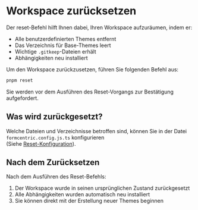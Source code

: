 
<Meta title='DE/Wartung/Workspace zurücksetzen' />

# Workspace zurücksetzen

Der reset-Befehl hilft Ihnen dabei, Ihren Workspace aufzuräumen, indem er:

- Alle benutzerdefinierten Themes entfernt
- Das Verzeichnis für Base-Themes leert
- Wichtige `.gitkeep`-Dateien erhält
- Abhängigkeiten neu installiert

Um den Workspace zurückzusetzen, führen Sie folgenden Befehl aus:

```bash
pnpm reset
```

Sie werden vor dem Ausführen des Reset-Vorgangs zur Bestätigung aufgefordert.

## Was wird zurückgesetzt?

Welche Dateien und Verzeichnisse betroffen sind, können Sie in der Datei `formcentric.config.js.ts` konfigurieren  
(Siehe [Reset-Konfiguration](/docs/de-einstieg-konfiguration--docs#reset-konfiguration)).

## Nach dem Zurücksetzen

Nach dem Ausführen des Reset-Befehls:

1. Der Workspace wurde in seinen ursprünglichen Zustand zurückgesetzt
2. Alle Abhängigkeiten wurden automatisch neu installiert
3. Sie können direkt mit der Erstellung neuer Themes beginnen
